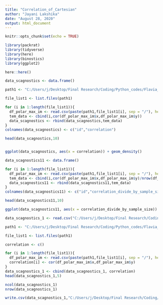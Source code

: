 ---
title: "Correlation_of_Cartesian"
author: "Jayani Lakshika"
date: "August 28, 2020"
output: html_document
---

```{r setup, include=FALSE}
knitr::opts_chunk$set(echo = TRUE)
```

```{r}
library(packrat)
library(tidyverse)
library(here)
library(binostics)
library(ggplot2)
```

```{r}
here::here()
```

```{r}
data_scagnostics <- data.frame()

path1 <- "C:/Users/j/Desktop/Final Research/Coding/Python_codes/Flavia_Analysis/New_approach/df_contour" 

file_list1 <- list.files(path1)

for (i in 1:length(file_list1)){
  df_polar_max_im <- read.csv(paste(path1,file_list1[i], sep = "/"), header = TRUE)
  tem_data <- cbind(i,cor(df_polar_max_im$x,df_polar_max_im$y))
  data_scagnostics <- rbind(data_scagnostics,tem_data)
}
colnames(data_scagnostics) <- c("id","correlation")

head(data_scagnostics,10)


ggplot(data_scagnostics, aes(x = correlation)) + geom_density()
```

```{r}
data_scagnostics11 <- data.frame()

for (i in 1:length(file_list1)){
  df_polar_max_im <- read.csv(paste(path1,file_list1[i], sep = "/"), header = TRUE)
  tem_data <- cbind(i,cor(df_polar_max_im$x,df_polar_max_im$y)/nrow(df_polar_max_im))
  data_scagnostics11 <- rbind(data_scagnostics11,tem_data)
}
colnames(data_scagnostics11) <- c("id","correlation_divide_by_sample_size")

head(data_scagnostics11,10)

ggplot(data_scagnostics11, aes(x = correlation_divide_by_sample_size)) + geom_density()
```

```{r}
data_scagnostics_1 <- read.csv("C:/Users/j/Desktop/Final Research/Coding/Python_codes/Flavia_Analysis/New_approach/New_dataset_Images_with_all_features_new.csv")

path1 <- "C:/Users/j/Desktop/Final Research/Coding/Python_codes/Flavia_Analysis/New_approach/df_contour" 

file_list1 <- list.files(path1)

correlation <- c()

for (i in 1:length(file_list1)){
  df_polar_max_im <- read.csv(paste(path1,file_list1[i], sep = "/"), header = TRUE)
  correlation[i] <- cor(df_polar_max_im$x,df_polar_max_im$y)
}
data_scagnostics_1 <- cbind(data_scagnostics_1, correlation)
head(data_scagnostics_1,5)

ncol(data_scagnostics_1)
nrow(data_scagnostics_1)

write.csv(data_scagnostics_1,"C:/Users/j/Desktop/Final Research/Coding/Python_codes/Flavia_Analysis/New_approach/data_all_with_correlation.csv", row.names = FALSE)
```

